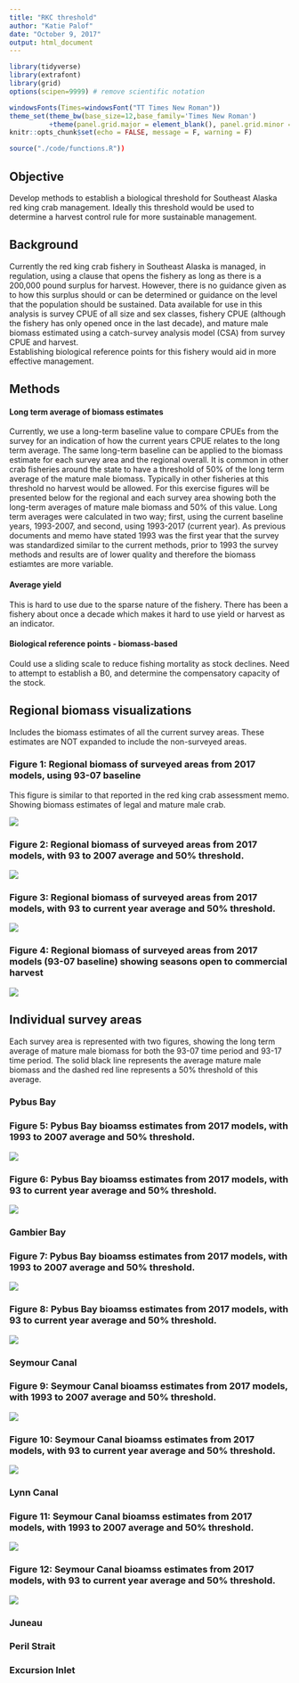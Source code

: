 ```yaml
---
title: "RKC threshold"
author: "Katie Palof"
date: "October 9, 2017"
output: html_document
---
```


```r
library(tidyverse)
library(extrafont)
library(grid)
options(scipen=9999) # remove scientific notation

windowsFonts(Times=windowsFont("TT Times New Roman"))
theme_set(theme_bw(base_size=12,base_family='Times New Roman')
          +theme(panel.grid.major = element_blank(), panel.grid.minor = element_blank()))
knitr::opts_chunk$set(echo = FALSE, message = F, warning = F)

source("./code/functions.R"))
```

## Objective
Develop methods to establish a biological threshold for Southeast Alaska red king crab management.
Ideally this threshold would be used to determine a harvest control rule for more sustainable management.

## Background
Currently the red king crab fishery in Southeast Alaska is managed, in regulation, using a clause that opens the fishery as long as there is a 200,000 pound surplus for harvest.  However, there is no guidance given as to how this surplus should or can be determined or guidance on the level that the population should be sustained. 
Data available for use in this analysis is survey CPUE of all size and sex classes, fishery CPUE (although the fishery has only opened once in the last decade), and mature male biomass estimated using a catch-survey analysis model (CSA) from survey CPUE and harvest.  
Establishing biological reference points for this fishery would aid in more effective management. 


## Methods

#### Long term average of biomass estimates
Currently, we use a long-term baseline value to compare CPUEs from the survey for an indication of how the current years CPUE relates to the long term average.  The same long-term baseline can be applied to the biomass estimate for each survey area and the regional overall.  It is common in other crab fisheries around the state to have a threshold of 50% of the long term average of the mature male biomass.  Typically in other fisheries at this threshold no harvest would be allowed.  For this exercise figures will be presented below for the regional and each survey area showing both the long-term averages of mature male biomass and 50% of this value.  Long term averages were calculated in two way; first, using the current baseline years, 1993-2007, and second, using 1993-2017 (current year).  As previous documents and memo have stated 1993 was the first year that the survey was standardized similar to the current methods, prior to 1993 the survey methods and results are of lower quality and therefore the biomass estiamtes are more variable. 

#### Average yield
This is hard to use due to the sparse nature of the fishery.  There has been a fishery about once a decade which makes it hard to use yield or harvest as an indicator.

#### Biological reference points - biomass-based
Could use a sliding scale to reduce fishing mortality as stock declines.
Need to attempt to establish a B0, and determine the compensatory capacity of the stock.
    


## Regional biomass visualizations 
Includes the biomass estimates of all the current survey areas.  These estimates are NOT expanded to include the non-surveyed areas.  

### Figure 1: Regional biomass of surveyed areas from 2017 models, using 93-07 baseline
This figure is similar to that reported in the red king crab assessment memo.  Showing biomass estimates of legal and mature male crab. 

![](../results/regional_bioamss2007.png)


### Figure 2: Regional biomass of surveyed areas from 2017 models, with 93 to 2007 average and 50% threshold. 
![](../results/regional_bioamss_threshold2007.png)

### Figure 3: Regional biomass of surveyed areas from 2017 models, with 93 to current year average and 50% threshold. 
![](../results/regional_bioamss_threshold2017.png)

### Figure 4: Regional biomass of surveyed areas from 2017 models (93-07 baseline) showing seasons open to commercial harvest
![](../results/regional_open_closed2007.png)


## Individual survey areas
Each survey area is represented with two figures, showing the long term average of mature male biomass for both the 93-07 time period and 93-17 time period. The solid black line represents the average mature male biomass and the dashed red line represents a 50% threshold of this average. 

### Pybus Bay
### Figure 5: Pybus Bay bioamss estimates from 2017 models, with 1993 to 2007 average and 50% threshold. 
![](../results/thresholdPybus20070.5.png)

### Figure 6: Pybus Bay bioamss estimates from 2017 models, with 93 to current year average and 50% threshold.
![](../results/thresholdPybus20170.5.png)



### Gambier Bay
### Figure 7: Pybus Bay bioamss estimates from 2017 models, with 1993 to 2007 average and 50% threshold. 
![](../results/thresholdGambier20070.5.png)

### Figure 8: Pybus Bay bioamss estimates from 2017 models, with 93 to current year average and 50% threshold.
![](../results/thresholdGambier20170.5.png)


### Seymour Canal
### Figure 9: Seymour Canal bioamss estimates from 2017 models, with 1993 to 2007 average and 50% threshold. 
![](../results/thresholdSeymour20070.5.png)

### Figure 10: Seymour Canal bioamss estimates from 2017 models, with 93 to current year average and 50% threshold.
![](../results/thresholdSeymour20170.5.png)

### Lynn Canal
### Figure 11: Seymour Canal bioamss estimates from 2017 models, with 1993 to 2007 average and 50% threshold. 
![](../results/thresholdSeymour20070.5.png)

### Figure 12: Seymour Canal bioamss estimates from 2017 models, with 93 to current year average and 50% threshold.
![](../results/thresholdSeymour20170.5.png)


### Juneau
### Peril Strait
### Excursion Inlet









